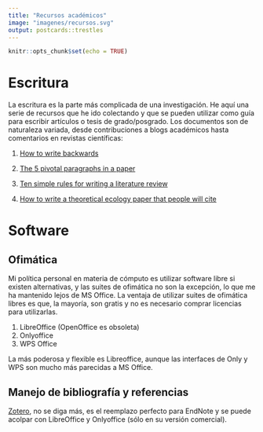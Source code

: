 ```yaml
---
title: "Recursos académicos"
image: "imagenes/recursos.svg"
output: postcards::trestles
---
```


```r
knitr::opts_chunk$set(echo = TRUE)
```

# Escritura

La escritura es la parte más complicada de una investigación. He aquí una serie de recursos que he ido colectando y que se pueden utilizar como guía para escribir artículos o tesis de grado/posgrado. Los documentos son de naturaleza variada, desde contribuciones a blogs académicos hasta comentarios en revistas científicas:

1. [How to write backwards](https://eportfolios.macaulay.cuny.edu/cornelisse14/files/2014/09/how-to-write-backwards.pdf)

2. [The 5 pivotal paragraphs in a paper](https://dynamicecology.wordpress.com/2016/02/24/the-5-pivotal-paragraphs-in-a-paper/)

3. [Ten simple rules for writing a literature review](https://journals.plos.org/ploscompbiol/article?id=10.1371/journal.pcbi.1003149)

4. [How to write a theoretical ecology paper that people will cite](http://www.eeb.cornell.edu/Ellner/CitedPapers.pdf)

# Software

## Ofimática

Mi política personal en materia de cómputo es utilizar software libre si existen alternativas, y las suites de ofimática no son la excepción, lo que me ha mantenido lejos de MS Office. La ventaja de utilizar suites de ofimática libres es que, la mayoría, son gratis y no es necesario comprar licencias para utilizarlas.

1. LibreOffice (OpenOffice es obsoleta)
2. Onlyoffice
3. WPS Office

La más poderosa y flexible es Libreoffice, aunque las interfaces de Only y WPS son mucho más parecidas a MS Office.

## Manejo de bibliografía y referencias

[Zotero](https://zotero.org), no se diga más, es el reemplazo perfecto para EndNote y se puede acolpar con LibreOffice y Onlyoffice (sólo en su versión comercial).